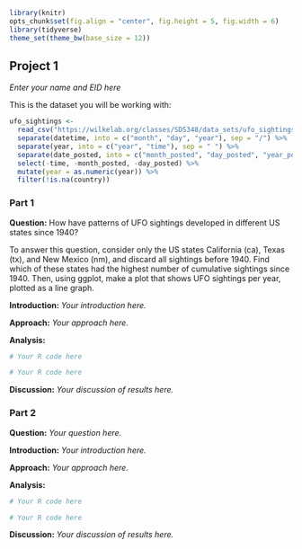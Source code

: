 ```r
library(knitr)
opts_chunk$set(fig.align = "center", fig.height = 5, fig.width = 6)
library(tidyverse)
theme_set(theme_bw(base_size = 12))
```

## Project 1
*Enter your name and EID here*

This is the dataset you will be working with:
```r
ufo_sightings <- 
  read_csv("https://wilkelab.org/classes/SDS348/data_sets/ufo_sightings_clean.csv") %>%
  separate(datetime, into = c("month", "day", "year"), sep = "/") %>%
  separate(year, into = c("year", "time"), sep = " ") %>%
  separate(date_posted, into = c("month_posted", "day_posted", "year_posted"), sep = "/") %>%
  select(-time, -month_posted, -day_posted) %>%
  mutate(year = as.numeric(year)) %>%
  filter(!is.na(country))
```

### **Part 1**

**Question:** How have patterns of UFO sightings developed in different US states since 1940?

To answer this question, consider only the US states California (ca), Texas (tx), and New Mexico (nm), and discard all sightings before 1940. Find which of these states had the highest number of cumulative sightings since 1940. Then, using ggplot, make a plot that shows UFO sightings per year, plotted as a line graph.

**Introduction:** *Your introduction here.*

**Approach:** *Your approach here.*

**Analysis:**
```r

# Your R code here

```

```r

# Your R code here

```

**Discussion:** *Your discussion of results here.*

### **Part 2**

**Question:** *Your question here.*

**Introduction:** *Your introduction here.*

**Approach:** *Your approach here.*

**Analysis:**
```r

# Your R code here

```

```r

# Your R code here

```

**Discussion:** *Your discussion of results here.*
